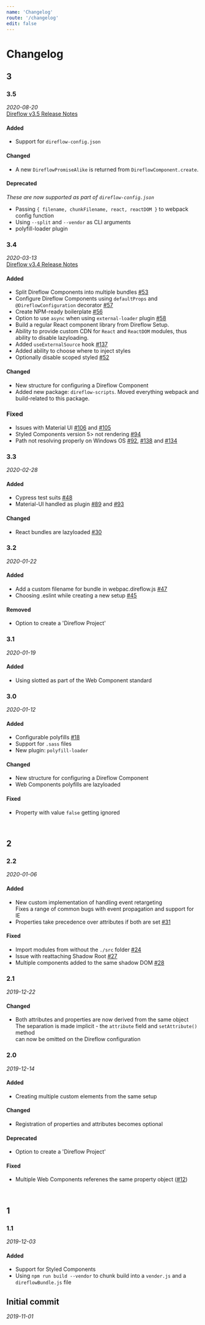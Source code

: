```yaml
---
name: 'Changelog'
route: '/changelog'
edit: false
---
```


<!--

Changelog is based on the following format and guidelines:
https://keepachangelog.com/en/1.0.0/

-->

# Changelog

## 3

### 3.5
_2020-08-20_  
[Direflow v3.5 Release Notes](https://medium.com/@simonlhoiberg/direflow-v3-4-0-release-notes-60e1caff3805)

#### Added
- Support for `direflow-config.json`

#### Changed
- A new `DireflowPromiseAlike` is returned from `DireflowComponent.create`.

#### Deprecated
*These are now supported as part of `direflow-config.json`*
- Passing `{ filename, chunkFilename, react, reactDOM }` to webpack config function
- Using `--split` and `--vendor` as CLI arguments
- polyfill-loader plugin

### 3.4
_2020-03-13_  
[Direflow v3.4 Release Notes](https://medium.com/@simonlhoiberg/direflow-v3-4-0-release-notes-60e1caff3805)

#### Added
- Split Direflow Components into multiple bundles [#53](https://github.com/Silind-Software/direflow/issues/53)
- Configure Direflow Components using `defaultProps` and `@DireflowConfiguration` decorator [#57](https://github.com/Silind-Software/direflow/issues/57)
- Create NPM-ready boilerplate [#56](https://github.com/Silind-Software/direflow/issues/56)
- Option to use `async` when using `external-loader` plugin [#58](https://github.com/Silind-Software/direflow/issues/58)
- Build a regular React component library from Direflow Setup.
- Ability to provide custom CDN for `React` and `ReactDOM` modules, thus ability to disable lazyloading.
- Added `useExternalSource` hook [#137](https://github.com/Silind-Software/direflow/issues/137)
- Added ability to choose where to inject styles
- Optionally disable scoped styled [#52](https://github.com/Silind-Software/direflow/issues/52)

#### Changed
- New structure for configuring a Direflow Component
- Added new package: `direflow-scripts`. Moved everything webpack and build-related to this package.

### Fixed
- Issues with Material UI [#106](https://github.com/Silind-Software/direflow/issues/106) and [#105](https://github.com/Silind-Software/direflow/issues/105)
- Styled Components version 5> not rendering [#94](https://github.com/Silind-Software/direflow/issues/94)
- Path not resolving properly on Windows OS [#92](https://github.com/Silind-Software/direflow/issues/92), [#138](https://github.com/Silind-Software/direflow/issues/138) and [#134](https://github.com/Silind-Software/direflow/issues/134)

### 3.3
_2020-02-28_

#### Added
- Cypress test suits [#48](https://github.com/Silind-Software/direflow/issues/48)
- Material-UI handled as plugin [#89](https://github.com/Silind-Software/direflow/pull/89) and [#93](https://github.com/Silind-Software/direflow/issues/93)

#### Changed
- React bundles are lazyloaded [#30](https://github.com/Silind-Software/direflow/issues/30)

### 3.2
_2020-01-22_

#### Added
- Add a custom filename for bundle in webpac.direflow.js [#47](https://github.com/Silind-Software/direflow/pull/47)
- Choosing .eslint while creating a new setup [#45](https://github.com/Silind-Software/direflow/pull/45)

#### Removed
- Option to create a 'Direflow Project'

### 3.1
_2020-01-19_

#### Added
- Using slotted as part of the Web Component standard

### 3.0
_2020-01-12_

#### Added
- Configurable polyfills [#18](https://github.com/Silind-Software/direflow/issues/18)
- Support for `.sass` files
- New plugin: `polyfill-loader`

#### Changed
- New structure for configuring a Direflow Component
- Web Components polyfills are lazyloaded

#### Fixed
- Property with value `false` getting ignored

<br />

## 2

### 2.2
_2020-01-06_

#### Added
- New custom implementation of handling event retargeting  
  Fixes a range of common bugs with event propagation and support for IE
- Properties take precedence over attributes if both are set [#31](https://github.com/Silind-Software/direflow/pull/31)

#### Fixed
- Import modules from without the `./src` folder [#24](https://github.com/Silind-Software/direflow/issues/24)
- Issue with reattaching Shadow Root [#27](https://github.com/Silind-Software/direflow/issues/27)
- Multiple components added to the same shadow DOM [#28](https://github.com/Silind-Software/direflow/issues/28)

### 2.1
_2019-12-22_

#### Changed
- Both attributes and properties are now derived from the same object  
  The separation is made implicit - the `attribute` field and `setAttribute()` method  
  can now be omitted on the Direflow configuration

### 2.0
_2019-12-14_

#### Added
- Creating multiple custom elements from the same setup

#### Changed
- Registration of properties and attributes becomes optional

#### Deprecated
- Option to create a 'Direflow Project'

#### Fixed
- Multiple Web Components referenes the same property object ([#12](https://github.com/Silind-Software/direflow/issues/12))

<br />

## 1

### 1.1
_2019-12-03_

#### Added
- Support for Styled Components
- Using `npm run build --vendor` to chunk build into a `vender.js` and a `direflowBundle.js` file

## Initial commit
_2019-11-01_
